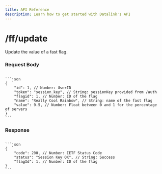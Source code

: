 ---
title: API Reference
description: Learn how to get started with Datalink's API
---


# /ff/update

Update the value of a fast flag.

### Request Body

<Code>
```json
{
    "id": 1, // Number: UserID
    "token": "session_key", // String: sessionKey provided from /auth
    "flagid": 1, // Number: ID of the flag
    "name": "Really Cool Rainbow", // String: name of the fast flag
    "value": 0.5, // Number: Float between 0 and 1 for the percentage of servers
}
```
</Code>

### Response
 
<Code>
```json
{
    "code": 200, // Number: IETF Status Code
    "status": "Session Key OK", // String: Success
    "flagId": 1, // Number: ID of the flag
}
```
</Code>